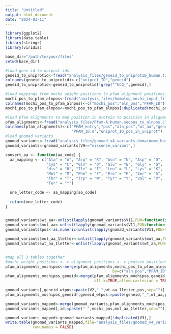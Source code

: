 ```yaml
---
title: "Untitled"
output: html_document
date: "2024-03-11"
---
```



```r

library(ggplot2)
library(data.table)
library(stringr)
library(viridis)

base_dir="/path/to/your/files"
setwd(base_dir)

#load gene id to uniprot ids
geneid_to_uniprotid<-fread("analysis_files/geneid_to_uniprotID_human.txt",header=FALSE)
colnames(geneid_to_uniprotid)<-c("uniprot_ID","geneid")
geneid_to_uniprotid<-geneid_to_uniprotid[!grep("^hCG_",geneid),]

#load mappings from mochi weight positions to pfam alignment positions
mochi_pos_to_pfam_alnpos<-fread("analysis_files/homolog_mochi_input_files/mochi_alnpos_to_pfam_alnpos.txt")
colnames(mochi_pos_to_pfam_alnpos)<-c("mochi_pos","aln_pos","PFAM_ID")
mochi_pos_to_pfam_alnpos<-mochi_pos_to_pfam_alnpos[!duplicated(mochi_pos_to_pfam_alnpos),]

#load pfam alignments to map position in protein to position in alignment
pfam_alignments<-fread("analysis_files/Pfam-A.human.seqpos_to_alnpos.clinvargenes.PFAM_IDs_fitted")
colnames(pfam_alignments)<-c("PFAM_entry","pos","aln_pos","wt_aa","gene_ID","uniprot_ID","PFAM_ID",
                             "PFAM_ID.n","uniprot_ID_pos_in_uniprot")
#load gnomad variants
gnomad_variants<-fread("analysis_files/gnomad_v4_variants_domainome_homologs.txt")
gnomad_variants<-gnomad_variants[V9=="missense_variant",]

convert_aa <- function(aa_code) {
  aa_mapping <- c("Ala" = "A", "Arg" = "R", "Asn" = "N", "Asp" = "D", 
                  "Cys" = "C", "Gln" = "Q", "Glu" = "E", "Gly" = "G", 
                  "His" = "H", "Ile" = "I", "Leu" = "L", "Lys" = "K", 
                  "Met" = "M", "Phe" = "F", "Pro" = "P", "Ser" = "S", 
                  "Thr" = "T", "Trp" = "W", "Tyr" = "Y", "Val" = "V",
                  "Ter" = "*")

  one_letter_code <- aa_mapping[aa_code]
 
  return(one_letter_code)
}


gnomad_variants$wt_aa<-unlist(lapply(gnomad_variants$V11,FUN=function(string){return(str_sub(string,3,5)[[1]][1])}))
gnomad_variants$mut_aa<-unlist(lapply(gnomad_variants$V11,FUN=function(string){return(str_sub(string,-3,-1)[[1]][1])}))
gnomad_variants$pos<-as.numeric(unlist(lapply(gnomad_variants$V11,FUN=function(string){return(str_sub(string,6,-4)[[1]][1])})))

gnomad_variants$mut_aa_1letter<-unlist(lapply(gnomad_variants$mut_aa,FUN=convert_aa))
gnomad_variants$wt_aa_1letter<-unlist(lapply(gnomad_variants$wt_aa,FUN=convert_aa))


#map all 3 tables together
#mochi weight positions <--> alignment positions <--> protein positions <--> gnomad_variants
pfam_alignments_mochipos<-merge(pfam_alignments,mochi_pos_to_pfam_alnpos,
                                               by=c("aln_pos","PFAM_ID"))
pfam_alignments_mochipos_geneid<-merge(pfam_alignments_mochipos,geneid_to_uniprotid,by="uniprot_ID",
                                       all.x=TRUE,allow.cartesian = TRUE)

gnomad_variants[,geneid_wtpos:=paste(V2,"_",wt_aa_1letter,pos,sep="")]
pfam_alignments_mochipos_geneid[,geneid_wtpos:=paste(geneid,"_",wt_aa,pos,sep="")]

gnomad_variants_mapped<-merge(gnomad_variants,pfam_alignments_mochipos_geneid,by="geneid_wtpos")
gnomad_variants_mapped[,id:=paste("-",mochi_pos,mut_aa_1letter,sep="")]

gnomad_variants_mapped<-gnomad_variants_mapped[!duplicated(V3),]
write.table(gnomad_variants_mapped,file="analysis_files/gnomad_v4_variants_in_mapped_domains_mochi.txt",
            row.names = FALSE)




```

